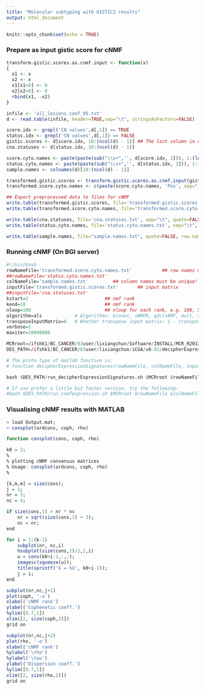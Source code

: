 ```yaml
---
title: "Molecular subtyping with GISTIC2 results"
output: html_document
---
```


```r
knitr::opts_chunk$set(echo = TRUE)
```

### Prepare as input gistic score for cNMF

```r
transform.gistic.scores.as.cnmf.input <- function(x)
{
  x1 <- x
  x2 <- x
  x1[x1<0] <- 0
  x2[x2>0] <- 0
  rbind(x1, -x2)
}

infile <- 'all_lesions.conf_95.txt'
d <- read.table(infile, header=TRUE,sep="\t", stringsAsFactors=FALSE)

score.idx <- grepl('CN values',d[,1]) == TRUE
status.idx <- grepl('CN values',d[,1]) == FALSE
gistic.scores <- d[score.idx, 10:(ncol(d) - 1)] ## The last column in d is NA
cna.statuses <- d[status.idx, 10:(ncol(d) - 1)] 

score.cyto.names <- paste(paste(sub("\\s+",'', d[score.idx, 2])), 1:(length(score.idx)/2), sep="__")
status.cyto.names <- paste(paste(sub("\\s+",'', d[status.idx, 2])), 1:(length(status.idx)/2), sep="__")
sample.names <- colnames(d)[10:(ncol(d) - 1)]

transformed.gistic.scores <- transform.gistic.scores.as.cnmf.input(gistic.scores)
transformed.score.cyto.names <- c(paste(score.cyto.names, 'Pos', sep="__"), paste(score.cyto.names, "Neg", sep="__"))

## Export preprocessed data to files for cNMF
write.table(transformed.gistic.scores, file='transformed.gistic.scores.txt', sep="\t", quote=FALSE, row.names=FALSE, col.names=FALSE)
write.table(transformed.score.cyto.names, file='transformed.score.cyto.names.txt', sep="\t", quote=FALSE, row.names = FALSE, col.names = FALSE)

write.table(cna.statuses, file='cna.statuses.txt', sep="\t", quote=FALSE, row.names=FALSE, col.names=FALSE)
write.table(status.cyto.names, file='status.cyto.names.txt', sep="\t", quote=FALSE, row.names = FALSE, col.names = FALSE)

write.table(sample.names, file="sample.names.txt", quote=FALSE, row.names = FALSE, col.names = FALSE)
```

### Running cNMF (On BGI server)

```r
#!/bin/bash
rowNameFile='transformed.score.cyto.names.txt'           ## row names must be unique!
##rowNameFile='status.cyto.names.txt'
colNameFile='sample.names.txt'         ## column names must be unique!
inputFile='transformed.gistic.scores.txt'       ## input matrix
##inputFile='cna.statuses.txt'
kstart=2                            ## nmf rank
kend=10                             ## nmf rank
nloop=100                           ## nloop for each rank, e.g. 100, 50 etc.
algorithm=als            # Algorithms: brunet, sNMFR, gdclsNMF, mult, als
transposeInputMatrix=0   # Whether transpose input matrix: 1 - transpose, 0 - do not transpose
verbose=1
maxiter=10000000

MCRroot=/ifshk1/BC_CANCER/03user/lixiangchun/Software/INSTALL/MCR_R2013a/INSTALL/v81
DES_PATH=/ifshk1/BC_CANCER/03user/lixiangchun/iCGA/v0.02/decipherExpressionSignatures

# The proto-type of matlab function is:
# function decipherExpressionSignatures(rowNameFile, colNameFile, inputFile, kstart, kend, nloop, algorithm, transposeInputMatrix, verbose, maxiter)

bash $DES_PATH/run_decipherExpressionSignatures.sh $MCRroot $rowNameFile $colNameFile $inputFile $kstart $kend $nloop $algorithm $transposeInputMatrix $verbose $maxiter

# If use prefer a little bit faster version, try the following:
#bash $DES_PATH/run_cnmfexpression.sh $MCRroot $rowNameFile $colNameFile $inputFile $kstart $kend $nloop $algorithm $transposeInputMatrix $verbose $maxiter
```

### Visualising cNMF results with MATLAB

```r
> load Output.mat;
> consplot(ordcons, coph, rho)

function consplot(cons, coph, rho)

k0 = 2;
% 
% plotting cNMF consensus matrices
% Usage: consplot(ordcons, coph, rho)
%

[k,m,m] = size(cons);
j = 1;
nr = 3;
nc = 4;

if size(cons,1) > nr * nc
    nr = sqrt(size(cons,1) + 3);
    nc = nr;
end

for i = 1:(k-1)
	subplot(nr, nc,i)
	%subplot(size(cons,1)/2,2,i)
	u = cons(k0+i-1,:,:);
	imagesc(squeeze(u));
	title(sprintf('k = %d', k0+i-1));
    j = i;
end

subplot(nr,nc,j+1)
plot(coph, '-o')
xlabel('cNMF rank')
ylabel('Cophenetic coeff.')
%ylim([0.7,1])
xlim([2, size(coph,2)])
grid on

subplot(nr,nc,j+2)
plot(rho, '-o')
xlabel('cNMF rank')
%ylabel('\rho')
%ylabel('\tau')
ylabel('Dispersion coeff.')
%ylim([0.7,1])
xlim([2, size(rho,2)])
grid on
```
